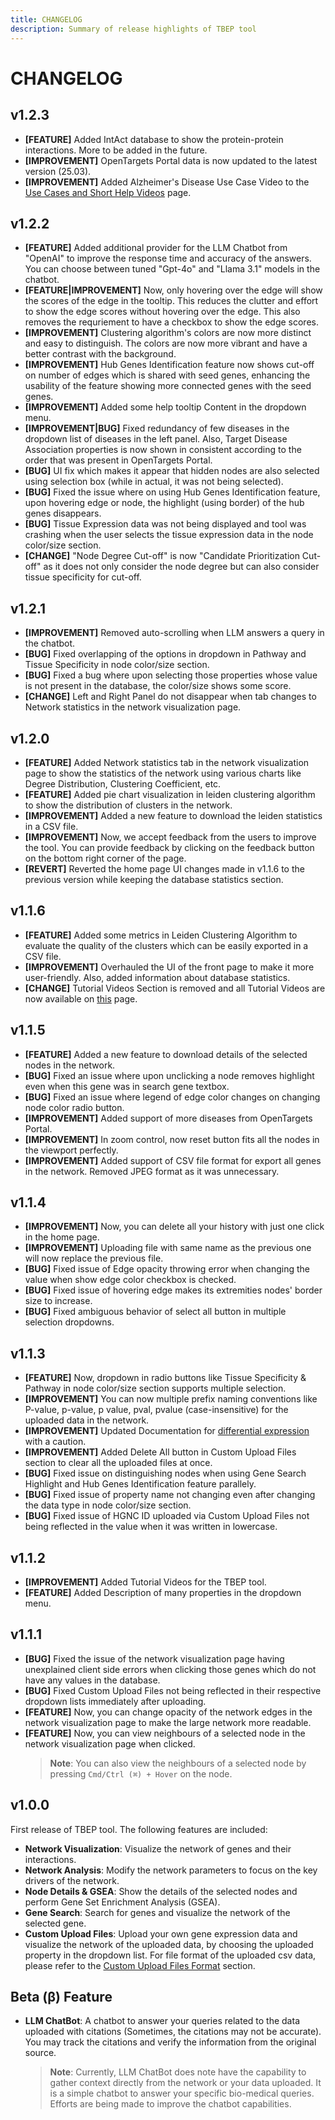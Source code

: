 ```yaml
---
title: CHANGELOG
description: Summary of release highlights of TBEP tool
---
```


# CHANGELOG

## v1.2.3

- **[FEATURE]** Added IntAct database to show the protein-protein interactions. More to be added in the future.
- **[IMPROVEMENT]** OpenTargets Portal data is now updated to the latest version (25.03).
- **[IMPROVEMENT]** Added Alzheimer's Disease Use Case Video to the [Use Cases and Short Help Videos](use-cases-and-short-help-videos.mdx#alzheimer-disease-use-case) page.

## v1.2.2

- **[FEATURE]** Added additional provider for the LLM Chatbot from "OpenAI" to improve the response time and accuracy of the answers. You can choose between tuned "Gpt-4o" and "Llama 3.1" models in the chatbot.
- **[FEATURE|IMPROVEMENT]** Now, only hovering over the edge will show the scores of the edge in the tooltip. This reduces the clutter and effort to show the edge scores without hovering over the edge. This also removes the requriement to have a checkbox to show the edge scores.
- **[IMPROVEMENT]** Clustering algorithm's colors are now more distinct and easy to distinguish. The colors are now more vibrant and have a better contrast with the background.
- **[IMPROVEMENT]** Hub Genes Identification feature now shows cut-off on number of edges which is shared with seed genes, enhancing the usability of the feature showing more connected genes with the seed genes.
- **[IMPROVEMENT]** Added some help tooltip Content in the dropdown menu.
- **[IMPROVEMENT|BUG]** Fixed redundancy of few diseases in the dropdown list of diseases in the left panel. Also, Target Disease Association properties is now shown in consistent according to the order that was present in OpenTargets Portal.
- **[BUG]** UI fix which makes it appear that hidden nodes are also selected using selection box (while in actual, it was not being selected).
- **[BUG]** Fixed the issue where on using Hub Genes Identification feature, upon hovering edge or node, the highlight (using border) of the hub genes disappears.
- **[BUG]** Tissue Expression data was not being displayed and tool was crashing when the user selects the tissue expression data in the node color/size section.
- **[CHANGE]** "Node Degree Cut-off" is now "Candidate Prioritization Cut-off" as it does not only consider the node degree but can also consider tissue specificity for cut-off.

## v1.2.1

- **[IMPROVEMENT]** Removed auto-scrolling when LLM answers a query in the chatbot.
- **[BUG]** Fixed overlapping of the options in dropdown in Pathway and Tissue Specificity in node color/size section.
- **[BUG]** Fixed a bug where upon selecting those properties whose value is not present in the database, the color/size shows some score.
- **[CHANGE]** Left and Right Panel do not disappear when tab changes to Network statistics in the network visualization page.

## v1.2.0

- **[FEATURE]** Added Network statistics tab in the network visualization page to show the statistics of the network using various charts like Degree Distribution, Clustering Coefficient, etc.
- **[FEATURE]** Added pie chart visualization in leiden clustering algorithm to show the distribution of clusters in the network.
- **[IMPROVEMENT]** Added a new feature to download the leiden statistics in a CSV file. 
- **[IMPROVEMENT]** Now, we accept feedback from the users to improve the tool. You can provide feedback by clicking on the feedback button on the bottom right corner of the page.
- **[REVERT]** Reverted the home page UI changes made in v1.1.6 to the previous version while keeping the database statistics section.

## v1.1.6

- **[FEATURE]** Added some metrics in Leiden Clustering Algorithm to evaluate the quality of the clusters which can be easily exported in a CSV file.
- **[IMPROVEMENT]** Overhauled the UI of the front page to make it more user-friendly. Also, added information about database statistics.
- **[CHANGE]** Tutorial Videos Section is removed and all Tutorial Videos are now available on [this](use-cases-and-short-help-videos.mdx) page.

## v1.1.5

- **[FEATURE]** Added a new feature to download details of the selected nodes in the network.
- **[BUG]** Fixed an issue where upon unclicking a node removes highlight even when this gene was in search gene textbox.
- **[BUG]** Fixed an issue where legend of edge color changes on changing node color radio button.
- **[IMPROVEMENT]** Added support of more diseases from OpenTargets Portal.
- **[IMPROVEMENT]** In zoom control, now reset button fits all the nodes in the viewport perfectly.
- **[IMPROVEMENT]** Added support of CSV file format for export all genes in the network. Removed JPEG format as it was unnecessary.

## v1.1.4

- **[IMPROVEMENT]** Now, you can delete all your history with just one click in the home page.
- **[IMPROVEMENT]** Uploading file with same name as the previous one will now replace the previous file.
- **[BUG]** Fixed issue of Edge opacity throwing error when changing the value when show edge color checkbox is checked.
- **[BUG]** Fixed issue of hovering edge makes its extremities nodes' border size to increase.
- **[BUG]** Fixed ambiguous behavior of select all button in multiple selection dropdowns.

## v1.1.3

- **[FEATURE]** Now, dropdown in radio buttons like Tissue Specificity & Pathway in node color/size section supports multiple selection. 
- **[IMPROVEMENT]** You can now multiple prefix naming conventions like P-value, p-value, p value, pval, pvalue (case-insensitive) for the uploaded data in the network.
- **[IMPROVEMENT]** Updated Documentation for [differential expression](knowledge-base/differential-expression.mdx) with a caution.
- **[IMPROVEMENT]** Added Delete All button in Custom Upload Files section to clear all the uploaded files at once.
- **[BUG]** Fixed issue on distinguishing nodes when using Gene Search Highlight and Hub Genes Identification feature parallely.
- **[BUG]** Fixed issue of property name not changing even after changing the data type in node color/size section.
- **[BUG]** Fixed issue of HGNC ID uploaded via Custom Upload Files not being reflected in the value when it was written in lowercase.

## v1.1.2

- **[IMPROVEMENT]** Added Tutorial Videos for the TBEP tool.
- **[FEATURE]** Added Description of many properties in the dropdown menu.

## v1.1.1

- **[BUG]** Fixed the issue of the network visualization page having unexplained client side errors when clicking those genes which do not have any values in the database.
- **[BUG]** Fixed Custom Upload Files not being reflected in their respective dropdown lists immediately after uploading.
- **[FEATURE]** Now, you can change opacity of the network edges in the network visualization page to make the large network more readable.
- **[FEATURE]** Now, you can view neighbours of a selected node in the network visualization page when clicked.
    > **Note**: You can also view the neighbours of a selected node by pressing <kbd>`Cmd/Ctrl (⌘) + Hover`</kbd> on the node.

## v1.0.0

First release of TBEP tool. The following features are included:

- **Network Visualization**: Visualize the network of genes and their interactions.
- **Network Analysis**: Modify the network parameters to focus on the key drivers of the network.
- **Node Details & GSEA**: Show the details of the selected nodes and perform Gene Set Enrichment Analysis (GSEA).
- **Gene Search**: Search for genes and visualize the network of the selected gene.
- **Custom Upload Files**: Upload your own gene expression data and visualize the network of the uploaded data, by choosing the uploaded property in the dropdown list. For file format of the uploaded csv data, please refer to the [Custom Upload Files Format](network-visualization/left-panel.mdx#file-format) section.

## Beta (β) Feature

- **LLM ChatBot**: A chatbot to answer your queries related to the data uploaded with citations (Sometimes, the citations may not be accurate). You may track the citations and verify the information from the original source.
    > **Note**: Currently, LLM ChatBot does note have the capability to gather context directly from the network or your data uploaded. It is a simple chatbot to answer your specific bio-medical queries. Efforts are being made to improve the chatbot capabilities.

